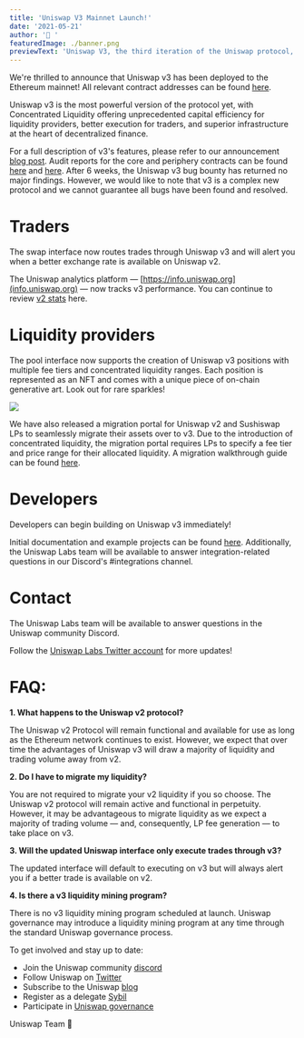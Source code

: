```yaml
---
title: 'Uniswap V3 Mainnet Launch!'
date: '2021-05-21'
author: '🦄 '
featuredImage: ./banner.png
previewText: 'Uniswap V3, the third iteration of the Uniswap protocol, has been deployed to the Ethereum mainnet!'
---
```


We&#39;re thrilled to announce that Uniswap v3 has been deployed to the Ethereum mainnet! All relevant contract addresses can be found [here](https://github.com/Uniswap/uniswap-v3-periphery/blob/main/deploys.md).

Uniswap v3 is the most powerful version of the protocol yet, with Concentrated Liquidity offering unprecedented capital efficiency for liquidity providers, better execution for traders, and superior infrastructure at the heart of decentralized finance.

For a full description of v3&#39;s features, please refer to our announcement [blog pos](https://uniswap.org/blog/uniswap-v3/)[t](https://uniswap.org/blog/uniswap-v3/). Audit reports for the core and periphery contracts can be found [here](https://github.com/Uniswap/uniswap-v3-core/tree/main/audits) and [here](https://github.com/Uniswap/uniswap-v3-periphery/tree/main/audits/abdk). After 6 weeks, the Uniswap v3 bug bounty has returned no major findings. However, we would like to note that v3 is a complex new protocol and we cannot guarantee all bugs have been found and resolved.

# Traders

The swap interface now routes trades through Uniswap v3 and will alert you when a better exchange rate is available on Uniswap v2.

The Uniswap analytics platform — [https://info.uniswap.org](info.uniswap.org) — now tracks v3 performance. You can continue to review [v2 stats](http://v2.info.uniswap.org/) here.

# Liquidity providers

The pool interface now supports the creation of Uniswap v3 positions with multiple fee tiers and concentrated liquidity ranges. Each position is represented as an NFT and comes with a unique piece of on-chain generative art. Look out for rare sparkles!

![](./NFT1.gif)

We have also released a migration portal for Uniswap v2 and Sushiswap LPs to seamlessly migrate their assets over to v3. Due to the introduction of concentrated liquidity, the migration portal requires LPs to specify a fee tier and price range for their allocated liquidity. A migration walkthrough guide can be found [here](https://docs.uniswap.org/concepts/introduction/liquidity-user-guide).

# Developers

Developers can begin building on Uniswap v3 immediately!

Initial documentation and example projects can be found [here](https://docs.uniswap.org/reference/smart-contracts). Additionally, the Uniswap Labs team will be available to answer integration-related questions in our Discord&#39;s #integrations channel.

# Contact

The Uniswap Labs team will be available to answer questions in the Uniswap community Discord.

Follow the [Uniswap Labs Twitter account](https://twitter.com/uniswap) for more updates!

# FAQ:

**1. What happens to the Uniswap v2 protocol?**

The Uniswap v2 Protocol will remain functional and available for use as long as the Ethereum network continues to exist. However, we expect that over time the advantages of Uniswap v3 will draw a majority of liquidity and trading volume away from v2.

**2. Do I have to migrate my liquidity?**

You are not required to migrate your v2 liquidity if you so choose. The Uniswap v2 protocol will remain active and functional in perpetuity. However, it may be advantageous to migrate liquidity as we expect a majority of trading volume — and, consequently, LP fee generation — to take place on v3.

**3. Will the updated Uniswap interface only execute trades through v3?**

The updated interface will default to executing on v3 but will always alert you if a better trade is available on v2.

**4. Is there a v3 liquidity mining program?**

There is no v3 liquidity mining program scheduled at launch. Uniswap governance may introduce a liquidity mining program at any time through the standard Uniswap governance process.

To get involved and stay up to date:

- Join the Uniswap community [discord](https://discord.gg/FCfyBSbCU5)
- Follow Uniswap on [Twitter](https://twitter.com/Uniswap)
- Subscribe to the Uniswap [blog](/blog)
- Register as a delegate [Sybil](http://sybil.org/)
- Participate in [Uniswap governance](http://gov.uniswap.org/)

Uniswap Team
🦄
